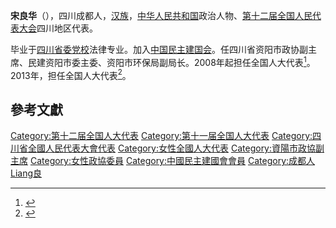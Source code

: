 '''宋良华'''（{{bd|1959年||}}），四川成都人，[[汉族|汉族]]，[[中华人民共和国|中华人民共和国]]政治人物、[[第十二届全国人民代表大会|第十二届全国人民代表大会]]四川地区代表。

毕业于[[四川省委党校|四川省委党校]]法律专业。加入[[中国民主建国会|中国民主建国会]]。任四川省资阳市政协副主席、民建资阳市委主委、资阳市环保局副局长。2008年起担任全国人大代表<ref>{{cite news|title=全国人大代表信息-宋良华|url=http://210.82.31.1:8084/delegate/viewDelegate.action?dbid=112194|accessdate=2013-04-05|newspaper=全国人大网|archive-url=https://web.archive.org/web/20140523225324/http://www.npc.gov.cn/delegate/viewDelegate.action?dbid=112194|archive-date=2014-05-23|dead-url=yes}}</ref>。2013年，担任全国人大代表<ref>{{cite news|title=全国人大代表信息-宋良华|url=http://210.82.31.1:8084/delegate/viewDelegate.action?dbid=122162|accessdate=2013-04-05|newspaper=全国人大网|archive-url=https://web.archive.org/web/20140523230420/http://www.npc.gov.cn/delegate/viewDelegate.action?dbid=122162|archive-date=2014-05-23|dead-url=yes}}</ref>。

==參考文獻==
{{reflist}}
{{中国政治人物小作品}}
{{DEFAULTSORT:Song宋}}
[[Category:第十二届全国人大代表|Category:第十二届全国人大代表]]
[[Category:第十一届全国人大代表|Category:第十一届全国人大代表]]
[[Category:四川省全國人民代表大會代表|Category:四川省全國人民代表大會代表]]
[[Category:女性全國人大代表|Category:女性全國人大代表]]
[[Category:資陽市政協副主席|Category:資陽市政協副主席]]
[[Category:女性政協委員|Category:女性政協委員]]
[[Category:中國民主建國會會員|Category:中國民主建國會會員]]
[[Category:成都人|Category:成都人]]
[[Category:宋姓|Liang良]]